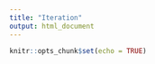 ```yaml
---
title: "Iteration"
output: html_document
---
```


```r
knitr::opts_chunk$set(echo = TRUE)
```

